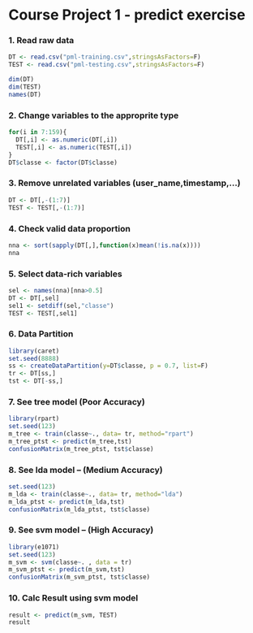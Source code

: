 Course Project 1 - predict exercise
========================================================
### 1.  Read raw data

```r
DT <- read.csv("pml-training.csv",stringsAsFactors=F)
TEST <- read.csv("pml-testing.csv",stringsAsFactors=F)
```
```r
dim(DT)
dim(TEST)
names(DT)
```

### 2. Change variables to the approprite type 
```r
for(i in 7:159){
  DT[,i] <- as.numeric(DT[,i])
  TEST[,i] <- as.numeric(TEST[,i])
}
DT$classe <- factor(DT$classe)
```

### 3. Remove unrelated variables (user_name,timestamp,...)
```r
DT <- DT[,-(1:7)]
TEST <- TEST[,-(1:7)]
```

### 4. Check valid data proportion
```r
nna <- sort(sapply(DT[,],function(x)mean(!is.na(x))))
nna
```

### 5. Select data-rich variables
```r
sel <- names(nna)[nna>0.5]
DT <- DT[,sel]
sel1 <- setdiff(sel,"classe")
TEST <- TEST[,sel1]
```

### 6. Data Partition
```r
library(caret)
set.seed(8888)
ss <- createDataPartition(y=DT$classe, p = 0.7, list=F)
tr <- DT[ss,]
tst <- DT[-ss,]
```

### 7. See tree model (Poor Accuracy)
```r
library(rpart)
set.seed(123)
m_tree <- train(classe~., data= tr, method="rpart")
m_tree_ptst <- predict(m_tree,tst)
confusionMatrix(m_tree_ptst, tst$classe)
```
### 8. See lda model -- (Medium Accuracy)
```r
set.seed(123)
m_lda <- train(classe~., data= tr, method="lda")
m_lda_ptst <- predict(m_lda,tst)
confusionMatrix(m_lda_ptst, tst$classe)
```

### 9. See svm model -- (High Accuracy)
```r
library(e1071)
set.seed(123)
m_svm <- svm(classe~. , data = tr)
m_svm_ptst <- predict(m_svm,tst)
confusionMatrix(m_svm_ptst, tst$classe)
```

### 10. Calc Result using svm model
```r
result <- predict(m_svm, TEST)
result
```



